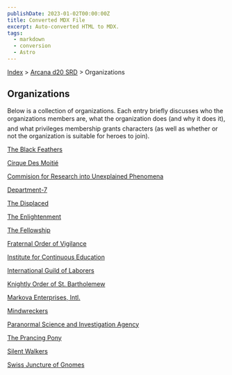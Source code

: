 ```yaml
---
publishDate: 2023-01-02T00:00:00Z
title: Converted MDX File
excerpt: Auto-converted HTML to MDX.
tags:
  - markdown
  - conversion
  - Astro
---
```


[Index](-index) > [Arcana d20 SRD](arcana-d20-srd-index) > Organizations

## Organizations

Below is a collection of organizations. Each entry briefly discusses who the organizations members are, what the organization does (and why it does it), and what privileges membership grants characters (as well as whether or not the organization is suitable for heroes to join).

[The Black Feathers](arcana-d20-srd-organizations-the-black-feathers)

[Cirque Des Moitié](arcana-d20-srd-organizations-cirque-des-moitie)

[Commision for Research into Unexplained Phenomena](arcana-d20-srd-organizations-commision-for-research-into-unexplained-phenomena)

[Department-7](arcana-d20-srd-organizations-department-7)

[The Displaced](arcana-d20-srd-organizations-the-displaced)

[The Enlightenment](arcana-d20-srd-organizations-the-enlightenment)

[The Fellowship](arcana-d20-srd-organizations-the-fellowship)

[Fraternal Order of Vigilance](arcana-d20-srd-organizations-fraternal-order-of-vigilance)

[Institute for Continuous Education](arcana-d20-srd-organizations-institute-for-continuous-education)

[International Guild of Laborers](arcana-d20-srd-organizations-international-guild-of-laborers)

[Knightly Order of St. Bartholemew](arcana-d20-srd-organizations-knightly-order-of-st-bartholomew)

[Markova Enterprises, Intl.](arcana-d20-srd-organizations-markova-enterprises-intl)

[Mindwreckers](arcana-d20-srd-organizations-mindwreckers)

[Paranormal Science and Investigation Agency](arcana-d20-srd-organizations-paranormal-science-and-investigation-agency)

[The Prancing Pony](arcana-d20-srd-organizations-the-prancing-pony)

[Silent Walkers](arcana-d20-srd-organizations-silent-walkers)

[Swiss Juncture of Gnomes](arcana-d20-srd-organizations-swiss-juncture-of-gnomes)
